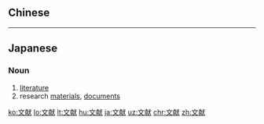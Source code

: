 {{also|文獻}}
==Chinese==
{{zh-see|文獻}}

----

==Japanese==
{{ja-kanjitab|ぶん|けん|yomi=o}}

===Noun===
{{ja-noun|ぶんけん|kyu=文獻}}

# [[literature]]
# research [[material]]s, [[document]]s

[[ko:文献]]
[[lo:文献]]
[[lt:文献]]
[[hu:文献]]
[[ja:文献]]
[[uz:文献]]
[[chr:文献]]
[[zh:文献]]